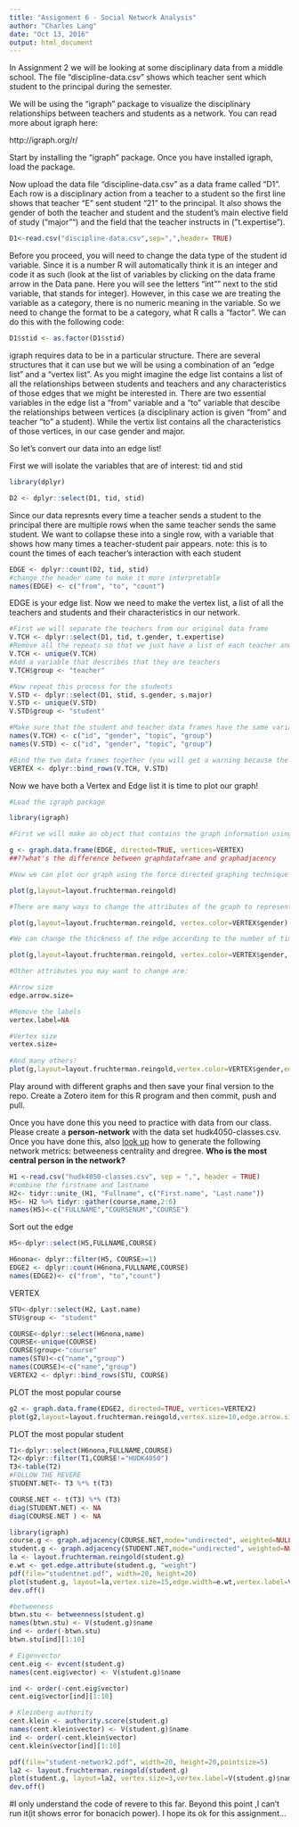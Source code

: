 ```yaml
---
title: "Assignment 6 - Social Network Analysis"
author: "Charles Lang"
date: "Oct 13, 2016"
output: html_document
---
```


In Assignment 2 we will be looking at some disciplinary data from a middle school. The file "discipline-data.csv" shows which teacher sent which student to the principal during the semester.

We will be using the "igraph" package to visualize the disciplinary relationships between teachers and students as a network. You can read more about igraph here:

http://igraph.org/r/

Start by installing the "igraph" package. Once you have installed igraph, load the package.

Now upload the data file "discipline-data.csv" as a data frame called "D1". Each row is a disciplinary action from a teacher to a student so the first line shows that teacher "E" sent student "21" to the principal. It also shows the gender of both the teacher and student and the student's main elective field of study ("major"") and the field that the teacher instructs in ("t.expertise").
```r
D1<-read.csv("discipline-data.csv",sep=",",header= TRUE)
```

Before you proceed, you will need to change the data type of the student id variable. Since it is a number R will automatically think it is an integer and code it as such (look at the list of variables by clicking on the data frame arrow in the Data pane. Here you will see the letters "int"" next to the stid variable, that stands for integer). However, in this case we are treating the variable as a category, there is no numeric meaning in the variable. So we need to change the format to be a category, what R calls a "factor". We can do this with the following code:

```r
D1$stid <- as.factor(D1$stid)
```

igraph requires data to be in a particular structure. There are several structures that it can use but we will be using a combination of an "edge list" and a "vertex list". As you might imagine the edge list contains a list of all the relationships between students and teachers and any characteristics of those edges that we might be interested in. There are two essential variables in the edge list a "from" variable and a "to" variable that descibe the relationships between vertices (a disciplinary action is given "from" and teacher "to" a student). While the vertix list contains all the characteristics of those vertices, in our case gender and major.

So let's convert our data into an edge list!

First we will isolate the variables that are of interest: tid and stid

```r
library(dplyr)

D2 <- dplyr::select(D1, tid, stid)
```

Since our data represnts every time a teacher sends a student to the principal there are multiple rows when the same teacher sends the same student. We want to collapse these into a single row, with a variable that shows how many times a teacher-student pair appears.
note: this is to count the times of each teacher's interaction with each student 
```r

EDGE <- dplyr::count(D2, tid, stid)
#change the header name to make it more interpretable
names(EDGE) <- c("from", "to", "count")

```

EDGE is your edge list. Now we need to make the vertex list, a list of all the teachers and students and their characteristics in our network.

```r

#First we will separate the teachers from our original data frame
V.TCH <- dplyr::select(D1, tid, t.gender, t.expertise)
#Remove all the repeats so that we just have a list of each teacher and their characteristics
V.TCH <- unique(V.TCH)
#Add a variable that describes that they are teachers
V.TCH$group <- "teacher"

#Now repeat this process for the students
V.STD <- dplyr::select(D1, stid, s.gender, s.major)
V.STD <- unique(V.STD)
V.STD$group <- "student"

#Make sure that the student and teacher data frames have the same variables names
names(V.TCH) <- c("id", "gender", "topic", "group")
names(V.STD) <- c("id", "gender", "topic", "group")

#Bind the two data frames together (you will get a warning because the teacher data frame has 5 types of id (A,B,C,D,E) and the student has 25 (1-30), this isn't a problem)
VERTEX <- dplyr::bind_rows(V.TCH, V.STD)

```

Now we have both a Vertex and Edge list it is time to plot our graph!

```r
#Load the igraph package

library(igraph)

#First we will make an object that contains the graph information using our two dataframes EDGE and VERTEX. Notice that we have made "directed = TRUE" - our graph is directed since discipline is being given from a teacher to a student.

g <- graph.data.frame(EDGE, directed=TRUE, vertices=VERTEX)
##??what's the difference between graphdataframe and graphadjacency

#Now we can plot our graph using the force directed graphing technique - our old friend Fruchertman-Reingold!

plot(g,layout=layout.fruchterman.reingold)

#There are many ways to change the attributes of the graph to represent different characteristics of the newtork. For example, we can color the nodes according to gender.

plot(g,layout=layout.fruchterman.reingold, vertex.color=VERTEX$gender)

#We can change the thickness of the edge according to the number of times a particular teacher has sent a particular student to the principal.

plot(g,layout=layout.fruchterman.reingold, vertex.color=VERTEX$gender, edge.width=EDGE$count)

#Other attributes you may want to change are:

#Arrow size
edge.arrow.size=

#Remove the labels
vertex.label=NA

#Vertex size
vertex.size=
  
#And many others!
plot(g,layout=layout.fruchterman.reingold,vertex.color=VERTEX$gender,edge.width=EDGE$count,vertex.size=20,edge.arrow.size=1)
```

Play around with different graphs and then save your final version to the repo. Create a Zotero item for this R program and then commit, push and pull.

Once you have done this you need to practice with data from our class. Please create a **person-network** with the data set hudk4050-classes.csv. Once you have done this, also [look up](http://igraph.org/r/) how to generate the following network metrics: betweeness centrality and dregree. **Who is the most central person in the network?**

```r
H1 <-read.csv("hudk4050-classes.csv", sep = ",", header = TRUE) 
#combine the firstname and lastname
H2<- tidyr::unite_(H1, "Fullname", c("First.name", "Last.name"))
H5<- H2 %>% tidyr::gather(course,name,2:6)
names(H5)<-c("FULLNAME","COURSENUM","COURSE")
```

Sort out the edge
```r
H5<-dplyr::select(H5,FULLNAME,COURSE)

H6nona<- dplyr::filter(H5, COURSE>=1)
EDGE2 <- dplyr::count(H6nona,FULLNAME,COURSE)
names(EDGE2)<- c("from", "to","count")

```

VERTEX
```r
STU<-dplyr::select(H2, Last.name)
STU$group <- "student"

COURSE<-dplyr::select(H6nona,name)
COURSE<-unique(COURSE)
COURSE$group<-"course"
names(STU)<-c("name","group") 
names(COURSE)<-c("name","group")
VERTEX2 <- dplyr::bind_rows(STU, COURSE)
```
PLOT the most popular course
```r
g2 <- graph.data.frame(EDGE2, directed=TRUE, vertices=VERTEX2)
plot(g2,layout=layout.fruchterman.reingold,vertex.size=10,edge.arrow.size=0.6)
```

PLOT the most popular student
```r
T1<-dplyr::select(H6nona,FULLNAME,COURSE)
T2<-dplyr::filter(T1,COURSE!="HUDK4050")
T3<-table(T2)
#FOLLOW THE REVERE
STUDENT.NET<- T3 %*% t(T3)

COURSE.NET <- t(T3) %*% (T3)
diag(STUDENT.NET) <- NA
diag(COURSE.NET ) <- NA
```

```r
library(igraph)
course.g <- graph.adjacency(COURSE.NET,mode="undirected", weighted=NULL, diag=FALSE)
student.g <- graph.adjacency(STUDENT.NET,mode="undirected", weighted=NULL, diag=FALSE)
la <- layout.fruchterman.reingold(student.g)
e.wt <- get.edge.attribute(student.g, "weight")
pdf(file="studentnet.pdf", width=20, height=20)
plot(student.g, layout=la,vertex.size=15,edge.width=e.wt,vertex.label=V(student.g)$name)
dev.off()
```

```r
#betweeness
btwn.stu <- betweenness(student.g)
names(btwn.stu) <- V(student.g)$name
ind <- order(-btwn.stu)
btwn.stu[ind][1:10]
```

```r
# Eigenvector
cent.eig <- evcent(student.g)
names(cent.eig$vector) <- V(student.g)$name

ind <- order(-cent.eig$vector)
cent.eig$vector[ind][1:10]
```

```r
# Kleinberg authority
cent.klein <- authority.score(student.g)
names(cent.klein$vector) <- V(student.g)$name
ind <- order(-cent.klein$vector)
cent.klein$vector[ind][1:10]
```


```r
pdf(file="student-network2.pdf", width=20, height=20,pointsize=5)
la2 <- layout.fruchterman.reingold(student.g)
plot(student.g, layout=la2, vertex.size=3,vertex.label=V(student.g)$name)
dev.off()

```

#I only understand the code of revere to this far. Beyond this point ,I can't run it(it shows error for bonacich power). I hope its ok for this assignment...


